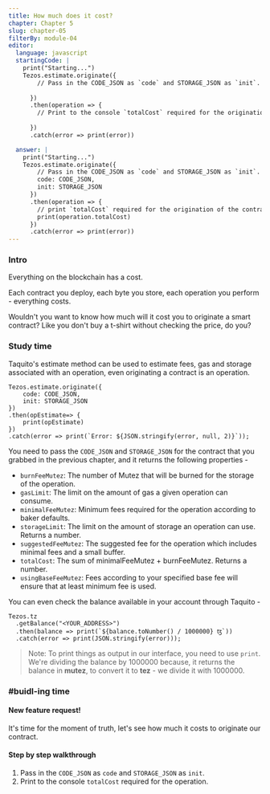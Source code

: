 ```yaml
---
title: How much does it cost?
chapter: Chapter 5
slug: chapter-05
filterBy: module-04
editor:
  language: javascript
  startingCode: |
    print("Starting...")
    Tezos.estimate.originate({
        // Pass in the CODE_JSON as `code` and STORAGE_JSON as `init`.
        
      })
      .then(operation => {
        // Print to the console `totalCost` required for the origination of the contract.
        
      })
      .catch(error => print(error))

  answer: |
    print("Starting...")
    Tezos.estimate.originate({
        // Pass in the CODE_JSON as `code` and STORAGE_JSON as `init`.
        code: CODE_JSON,
        init: STORAGE_JSON
      })
      .then(operation => {
        // print `totalCost` required for the origination of the contract.
        print(operation.totalCost)
      })
      .catch(error => print(error))
---
```

### Intro
Everything on the blockchain has a cost.

Each contract you deploy, each byte you store, each operation you perform - everything costs.

Wouldn't you want to know how much will it cost you to originate a smart contract?
Like you don't buy a t-shirt without checking the price, do you?

### Study time

Taquito's estimate method can be used to estimate fees, gas and storage associated with an operation, even originating a contract is an operation.

```javascript=
Tezos.estimate.originate({
    code: CODE_JSON,
    init: STORAGE_JSON
})
.then(opEstimate=> {
    print(opEstimate)
})
.catch(error => print(`Error: ${JSON.stringify(error, null, 2)}`));
```
You need to pass the `CODE_JSON` and `STORAGE_JSON` for the contract that you grabbed in the previous chapter, and it returns the following properties - 

- `burnFeeMutez`: The number of Mutez that will be burned for the storage of the operation.
- `gasLimit`: The limit on the amount of gas a given operation can consume.
- `minimalFeeMutez`: Minimum fees required for the operation according to baker defaults.
- `storageLimit`: The limit on the amount of storage an operation can use. Returns a number.
- `suggestedFeeMutez`: The suggested fee for the operation which includes minimal fees and a small buffer.
- `totalCost`: The sum of minimalFeeMutez + burnFeeMutez. Returns a number.
- `usingBaseFeeMutez`: Fees according to your specified base fee will ensure that at least minimum fee is used.


You can even check the balance available in your account through Taquito -
```javascript=
Tezos.tz
  .getBalance("<YOUR_ADDRESS>")
  .then(balance => print(`${balance.toNumber() / 1000000} ꜩ`))
  .catch(error => print(JSON.stringify(error)));
```
> Note: To print things as output in our interface, you need to use `print`.
We're dividing the balance by 1000000 because, it returns the balance in **mutez**, to convert it to **tez** - we divide it with 1000000.

### #buidl-ing time
 
#### New feature request!
It's time for the moment of truth, let's see how much it costs to originate our contract.

#### Step by step walkthrough
1. Pass in the `CODE_JSON` as `code` and `STORAGE_JSON` as `init`.
2. Print to the console `totalCost` required for the operation.